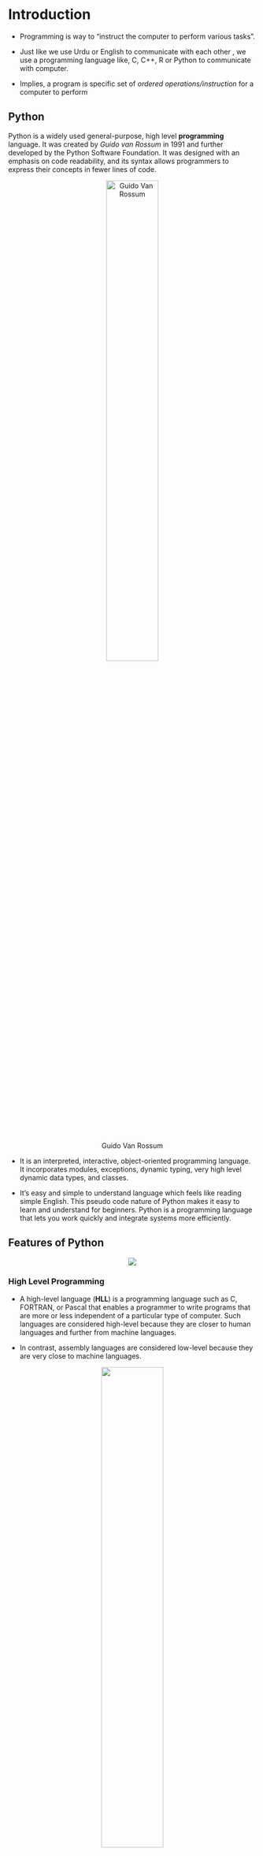# Introduction

-   Programming is way to "instruct the computer to perform various tasks".

-   Just like we use Urdu or English to communicate with each other , we use a programming language like, C, C++, R or Python to communicate with computer.

-   Implies, a program is specific set of *ordered operations/instruction* for a computer to perform

## Python

Python is a widely used general-purpose, high level **programming** language. It was created by *Guido van Rossum* in 1991 and further developed by the Python Software Foundation. It was designed with an emphasis on code readability, and its syntax allows programmers to express their concepts in fewer lines of code.

<center>

![Guido Van Rossum](GVR.png){width="50%"}

</center>

-   It is an interpreted, interactive, object-oriented programming language. It incorporates modules, exceptions, dynamic typing, very high level dynamic data types, and classes.

-   It's easy and simple to understand language which feels like reading simple English. This pseudo code nature of Python makes it easy to learn and understand for beginners. Python is a programming language that lets you work quickly and integrate systems more efficiently.

## Features of Python

<center>

![](diag.png)

</center>

### High Level Programming

-   A high-level language (**HLL**) is a programming language such as C, FORTRAN, or Pascal that enables a programmer to write programs that are more or less independent of a particular type of computer. Such languages are considered high-level because they are closer to human languages and further from machine languages.

-   In contrast, assembly languages are considered low-level because they are very close to machine languages.

<center>

![](HLL.png){width="50%"}

</center>

### Interpreted Vs Compiled

-   Every program is a set of instructions, whether it's to add two numbers or send a request over the internet. **Compilers and interpreters** take human readable code and convert it to computer readable machine code.

-   In a ***compiled language***, the target machine directly translates the program. In an interpreted language, the source code is not directly translated by the target machine. Instead, a *different* program, aka the interpreter, reads and executes the code.

### Object Oriented Programming

\- There are many \*\*object-oriented\*\* programming languages including \*\*JavaScript, C++, Java, and Python\*\*. These functions are defined within the class and perform some actions helpful to that specific type of object.

![](oop.png){width="100%"}

### Expressive

**Expressive** means that it's easy to write code that's easy to understand, both for the compiler and for a human reader.

Two factors that make for expressiveness:

-   Intuitively readable constructs

-   Lack of boilerplate code

Example: Expressive Python Vs less Expressive Java equivalent.

![](PyVJa.png){width="100%"}

## General Errors and Debugging

-   Programming is a complex process, and because it is done by human beings, it often leads to errors. Programming errors are called bugs and the process of tracking them down and correcting them is called debugging.

-   **Syntax Errors**: Syntax refers to the structure of a program and the rules about that structure.

    -   Python is not so forgiving. If there is a single syntax error anywhere in your program, Python will display an error message and quit, and you will not be able to run your program. During the first few weeks of your programming career, you will probably spend a lot of time tracking down syntax errors. As you gain experience, though, you will make fewer errors and find them faster.

-   **Run-time Errors**: Run-time refers to an error that takes place while executing a program.

    As opposed to the compilation errors that occur during a program compilation, runtime errors occur only during the execution of the program. For example, insufficient memory can often trigger a run-time error. [The Code that exploded a rocket](https://www.youtube.com/watch?v=5tJPXYA0Nec "The Code that exploded a rocket")

-   **Semantic Errors**: If there is a semantic error in a program, it will run successfully, in the sense that the computer will not generate any error messages, but it will not do the right thing. It will do something else. Specifically, it will do what you told it to do.

    -   The problem is that the program you wrote is not the program you wanted to write. The meaning of the program (its semantics) is wrong. Identifying semantic errors can be **tricky** because it requires you to work backward by looking at the output of the program and trying to figure out what it is doing.

-   **Experimental Debugging:** One of the most important skills you will acquire is debugging. Although it can be frustrating, debugging is one of the most **intellectually rich**, **challenging**, and **interesting** parts of programming.

-   In some ways, debugging is like **detective work**. You are confronted with clues, and you have to infer the processes and events that led to the results you see. Its an **Iterative Process.**

## Installing Python

You may download and install [Python](https://www.python.org/downloads/) from here.
